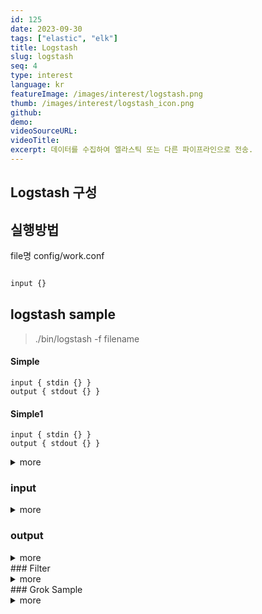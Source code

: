 ```yaml
---
id: 125
date: 2023-09-30
tags: ["elastic", "elk"]
title: Logstash
slug: logstash
seq: 4
type: interest
language: kr
featureImage: /images/interest/logstash.png
thumb: /images/interest/logstash_icon.png
github:
demo:
videoSourceURL:
videoTitle:
excerpt: 데이터를 수집하여 엘라스틱 또는 다른 파이프라인으로 전송.
---
```


## Logstash 구성

## 실행방법

file명 config/work.conf

```sh

input {}
```

## logstash sample

> ./bin/logstash -f filename

#### Simple

```
input { stdin {} }
output { stdout {} }
```

#### Simple1

```
input { stdin {} }
output { stdout {} }
```

<details>
  <summary>more</summary>
#### Simple
```
input { stdin {} }
output { stdout {} }
```
#### Simple1
```
input { stdin {} }
output { stdout {} }
```
</details>

### input

<details>
  <summary>more</summary>
#### Simple
```
input { stdin {} }
output { stdout {} }
```
</details>

### output

<details>
  <summary>more</summary>
#### Simple
```
input { stdin {} }
output { stdout {} }
```
</details>
### Filter
<details>
  <summary>more</summary>
#### Simple
```
input { stdin {} }
output { stdout {} }
```
</details>
### Grok Sample
<details>
  <summary>more</summary>
#### Simple
```
input { stdin {} }
output { stdout {} }
```
</details>

